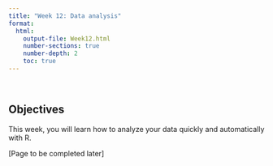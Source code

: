 ```yaml
---
title: "Week 12: Data analysis"
format: 
  html:
    output-file: Week12.html
    number-sections: true
    number-depth: 2
    toc: true
---
```


```{=html}
<style>
hr.rounded {
  border-top: 1px solid #E5E4E2;
  border-radius: 5px;
}
</style>
```

<br>

::: {.callout-warning icon="false"}
## Objectives

This week, you will learn how to analyze your data quickly and automatically with R.
:::

[Page to be completed later]